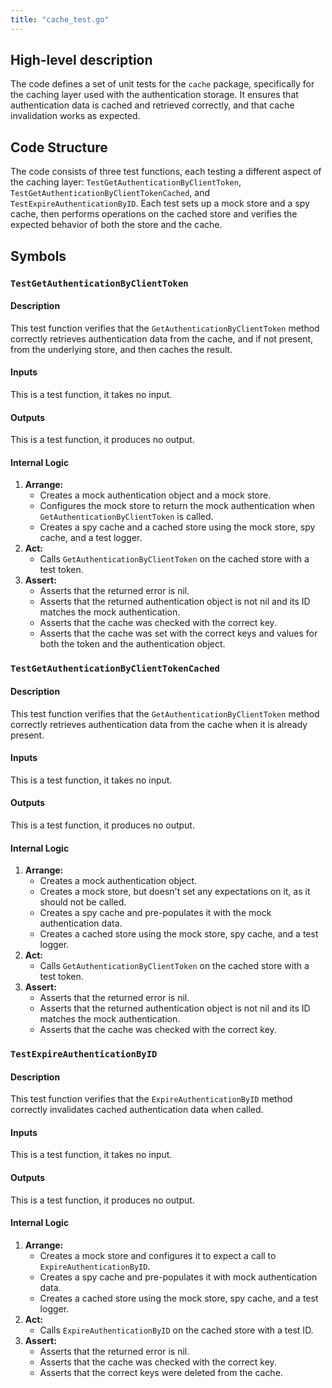 ```yaml
---
title: "cache_test.go"
---
```


## High-level description
The code defines a set of unit tests for the `cache` package, specifically for the caching layer used with the authentication storage. It ensures that authentication data is cached and retrieved correctly, and that cache invalidation works as expected.

## Code Structure
The code consists of three test functions, each testing a different aspect of the caching layer: `TestGetAuthenticationByClientToken`, `TestGetAuthenticationByClientTokenCached`, and `TestExpireAuthenticationByID`. Each test sets up a mock store and a spy cache, then performs operations on the cached store and verifies the expected behavior of both the store and the cache.

## Symbols

### `TestGetAuthenticationByClientToken`
#### Description
This test function verifies that the `GetAuthenticationByClientToken` method correctly retrieves authentication data from the cache, and if not present, from the underlying store, and then caches the result.

#### Inputs
This is a test function, it takes no input.

#### Outputs
This is a test function, it produces no output.

#### Internal Logic
1. **Arrange:**
   - Creates a mock authentication object and a mock store.
   - Configures the mock store to return the mock authentication when `GetAuthenticationByClientToken` is called.
   - Creates a spy cache and a cached store using the mock store, spy cache, and a test logger.
2. **Act:**
   - Calls `GetAuthenticationByClientToken` on the cached store with a test token.
3. **Assert:**
   - Asserts that the returned error is nil.
   - Asserts that the returned authentication object is not nil and its ID matches the mock authentication.
   - Asserts that the cache was checked with the correct key.
   - Asserts that the cache was set with the correct keys and values for both the token and the authentication object.

### `TestGetAuthenticationByClientTokenCached`
#### Description
This test function verifies that the `GetAuthenticationByClientToken` method correctly retrieves authentication data from the cache when it is already present.

#### Inputs
This is a test function, it takes no input.

#### Outputs
This is a test function, it produces no output.

#### Internal Logic
1. **Arrange:**
   - Creates a mock authentication object.
   - Creates a mock store, but doesn't set any expectations on it, as it should not be called.
   - Creates a spy cache and pre-populates it with the mock authentication data.
   - Creates a cached store using the mock store, spy cache, and a test logger.
2. **Act:**
   - Calls `GetAuthenticationByClientToken` on the cached store with a test token.
3. **Assert:**
   - Asserts that the returned error is nil.
   - Asserts that the returned authentication object is not nil and its ID matches the mock authentication.
   - Asserts that the cache was checked with the correct key.

### `TestExpireAuthenticationByID`
#### Description
This test function verifies that the `ExpireAuthenticationByID` method correctly invalidates cached authentication data when called.

#### Inputs
This is a test function, it takes no input.

#### Outputs
This is a test function, it produces no output.

#### Internal Logic
1. **Arrange:**
   - Creates a mock store and configures it to expect a call to `ExpireAuthenticationByID`.
   - Creates a spy cache and pre-populates it with mock authentication data.
   - Creates a cached store using the mock store, spy cache, and a test logger.
2. **Act:**
   - Calls `ExpireAuthenticationByID` on the cached store with a test ID.
3. **Assert:**
   - Asserts that the returned error is nil.
   - Asserts that the cache was checked with the correct key.
   - Asserts that the correct keys were deleted from the cache.
